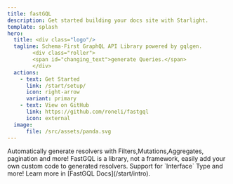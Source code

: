 ```yaml
---
title: fastGQL
description: Get started building your docs site with Starlight.
template: splash
hero:
  title: <div class="logo"/>
  tagline: Schema-First GraphQL API Library powered by gqlgen.
        <div class="roller">
        <span id="changing_text">generate Queries.</span>
        </div>
  actions:
    - text: Get Started
      link: /start/setup/
      icon: right-arrow
      variant: primary
    - text: View on GitHub
      link: https://github.com/roneli/fastgql
      icon: external
  image:
      file: /src/assets/panda.svg
---
```




<CardGrid stagger>
	<Card title="Auto Generate" icon="rocket" class="">
		Automatically generate resolvers with Filters,Mutations,Aggregates, pagination and more!
	</Card>
	<Card title="Extend & Modify" icon="puzzle">
		FastGQL is a library, not a framework, easily add your own custom code to generated resolvers.
	</Card>
	<Card title="Schema First Design" icon="pencil">
		Support for `Interface` Type and more!
	</Card>
	<Card title="Read More" icon="open-book">
		Learn more in [FastGQL Docs](/start/intro).
	</Card>
</CardGrid>

